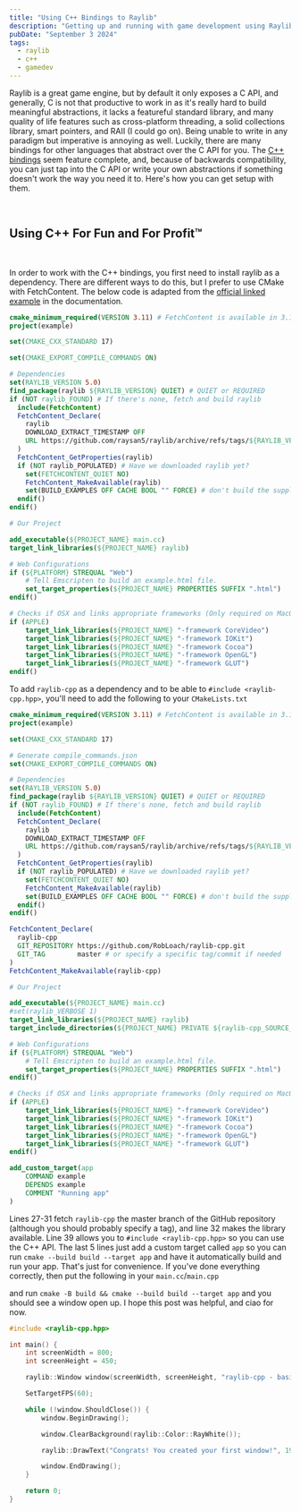 ```yaml
---
title: "Using C++ Bindings to Raylib"
description: "Getting up and running with game development using Raylib's C++ bindings"
pubDate: "September 3 2024"
tags:
  - raylib
  - c++
  - gamedev
---
```


Raylib is a great game engine, but by default it only exposes a C API, and generally, C is not that productive to work in as it's really hard to build meaningful abstractions, it lacks a featureful standard library, and many quality of life features such as cross-platform threading, a solid collections library, smart pointers, and RAII (I could go on). Being unable to write in any paradigm but imperative is annoying as well. Luckily, there are many bindings for other languages that abstract over the C API for you. The [C++ bindings](https://github.com/RobLoach/raylib-cpp/tree/master) seem feature complete, and, because of backwards compatibility, you can just tap into the C API or write your own abstractions if something doesn't work the way you need it to. Here's how you can get setup with them.

<br />

## Using C++ For Fun and For Profit™

<br />

In order to work with the C++ bindings, you first need to install raylib as a dependency. There are different ways to do this, but I prefer to use CMake with FetchContent. The below code is adapted from the [official linked example](https://github.com/raysan5/raylib/blob/master/projects/CMake/CMakeLists.txt) in the documentation.

```cmake title="CMakeLists.txt" wrap
cmake_minimum_required(VERSION 3.11) # FetchContent is available in 3.11+
project(example)

set(CMAKE_CXX_STANDARD 17)

set(CMAKE_EXPORT_COMPILE_COMMANDS ON)

# Dependencies
set(RAYLIB_VERSION 5.0)
find_package(raylib ${RAYLIB_VERSION} QUIET) # QUIET or REQUIRED
if (NOT raylib_FOUND) # If there's none, fetch and build raylib
  include(FetchContent)
  FetchContent_Declare(
    raylib
    DOWNLOAD_EXTRACT_TIMESTAMP OFF
    URL https://github.com/raysan5/raylib/archive/refs/tags/${RAYLIB_VERSION}.tar.gz
  )
  FetchContent_GetProperties(raylib)
  if (NOT raylib_POPULATED) # Have we downloaded raylib yet?
    set(FETCHCONTENT_QUIET NO)
    FetchContent_MakeAvailable(raylib)
    set(BUILD_EXAMPLES OFF CACHE BOOL "" FORCE) # don't build the supplied examples
  endif()
endif()

# Our Project

add_executable(${PROJECT_NAME} main.cc)
target_link_libraries(${PROJECT_NAME} raylib)

# Web Configurations
if (${PLATFORM} STREQUAL "Web")
    # Tell Emscripten to build an example.html file.
    set_target_properties(${PROJECT_NAME} PROPERTIES SUFFIX ".html")
endif()

# Checks if OSX and links appropriate frameworks (Only required on MacOS)
if (APPLE)
    target_link_libraries(${PROJECT_NAME} "-framework CoreVideo")
    target_link_libraries(${PROJECT_NAME} "-framework IOKit")
    target_link_libraries(${PROJECT_NAME} "-framework Cocoa")
    target_link_libraries(${PROJECT_NAME} "-framework OpenGL")
    target_link_libraries(${PROJECT_NAME} "-framework GLUT")
endif()
```

To add `raylib-cpp` as a dependency and to be able to `#include <raylib-cpp.hpp>`, you'll need to add the following to your `CMakeLists.txt`

```cmake title="CMakeLists.txt" ins={27-32,39,56-60} wrap
cmake_minimum_required(VERSION 3.11) # FetchContent is available in 3.11+
project(example)

set(CMAKE_CXX_STANDARD 17)

# Generate compile_commands.json
set(CMAKE_EXPORT_COMPILE_COMMANDS ON)

# Dependencies
set(RAYLIB_VERSION 5.0)
find_package(raylib ${RAYLIB_VERSION} QUIET) # QUIET or REQUIRED
if (NOT raylib_FOUND) # If there's none, fetch and build raylib
  include(FetchContent)
  FetchContent_Declare(
    raylib
    DOWNLOAD_EXTRACT_TIMESTAMP OFF
    URL https://github.com/raysan5/raylib/archive/refs/tags/${RAYLIB_VERSION}.tar.gz
  )
  FetchContent_GetProperties(raylib)
  if (NOT raylib_POPULATED) # Have we downloaded raylib yet?
    set(FETCHCONTENT_QUIET NO)
    FetchContent_MakeAvailable(raylib)
    set(BUILD_EXAMPLES OFF CACHE BOOL "" FORCE) # don't build the supplied examples
  endif()
endif()

FetchContent_Declare(
  raylib-cpp
  GIT_REPOSITORY https://github.com/RobLoach/raylib-cpp.git
  GIT_TAG        master # or specify a specific tag/commit if needed
)
FetchContent_MakeAvailable(raylib-cpp)

# Our Project

add_executable(${PROJECT_NAME} main.cc)
#set(raylib_VERBOSE 1)
target_link_libraries(${PROJECT_NAME} raylib)
target_include_directories(${PROJECT_NAME} PRIVATE ${raylib-cpp_SOURCE_DIR}/include)

# Web Configurations
if (${PLATFORM} STREQUAL "Web")
    # Tell Emscripten to build an example.html file.
    set_target_properties(${PROJECT_NAME} PROPERTIES SUFFIX ".html")
endif()

# Checks if OSX and links appropriate frameworks (Only required on MacOS)
if (APPLE)
    target_link_libraries(${PROJECT_NAME} "-framework CoreVideo")
    target_link_libraries(${PROJECT_NAME} "-framework IOKit")
    target_link_libraries(${PROJECT_NAME} "-framework Cocoa")
    target_link_libraries(${PROJECT_NAME} "-framework OpenGL")
    target_link_libraries(${PROJECT_NAME} "-framework GLUT")
endif()

add_custom_target(app
    COMMAND example
    DEPENDS example
    COMMENT "Running app"
)
```

Lines 27-31 fetch `raylib-cpp` the master branch of the GitHub repository (although you should probably specify a tag), and line 32 makes the library available. Line 39 allows you to `#include <raylib-cpp.hpp>` so you can use the C++ API. The last 5 lines just add a custom target called `app` so you can run `cmake --build build --target app` and have it automatically build and run your app. That's just for convenience. If you've done everything correctly, then put the following in your `main.cc`/`main.cpp`

and run `cmake -B build && cmake --build build --target app` and you should see a window open up. I hope this post was helpful, and ciao for now.

```cpp title="main.cc"
#include <raylib-cpp.hpp>

int main() {
    int screenWidth = 800;
    int screenHeight = 450;

    raylib::Window window(screenWidth, screenHeight, "raylib-cpp - basic window");

    SetTargetFPS(60);

    while (!window.ShouldClose()) {
        window.BeginDrawing();

        window.ClearBackground(raylib::Color::RayWhite());

        raylib::DrawText("Congrats! You created your first window!", 190, 200, 20, LIGHTGRAY);

        window.EndDrawing();
    }

    return 0;
}
```

<br />
